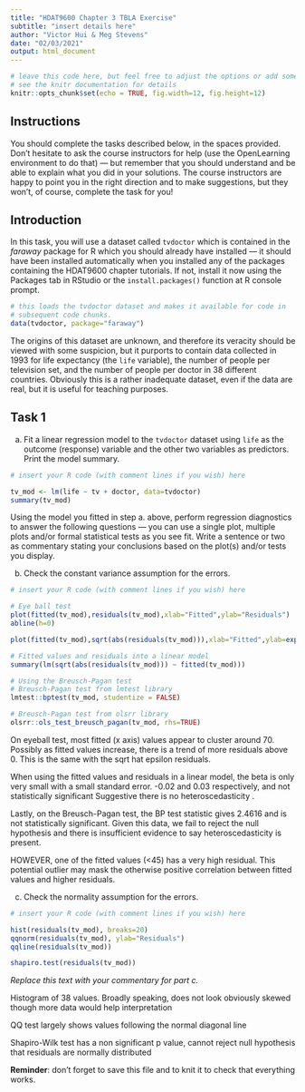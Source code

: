 ---
title: "HDAT9600 Chapter 3 TBLA Exercise"
subtitle: "insert details here"
author: "Victor Hui & Meg Stevens"
date: "02/03/2021"
output: html_document
---

```{r setup, include=FALSE}
# leave this code here, but feel free to adjust the options or add some more
# see the knitr documentation for details
knitr::opts_chunk$set(echo = TRUE, fig.width=12, fig.height=12)
```


## Instructions

You should complete the tasks described below, in the spaces provided. Don't hesitate to ask the course instructors for help (use the OpenLearning environment to do that) --- but remember that you should understand and be able to explain what you did in your solutions. The course instructors are happy to point you in the right direction and to make suggestions, but they won't, of course, complete the task for you!


## Introduction

In this task, you will use a dataset called `tvdoctor` which is contained in the _faraway_ package for R which you should already have installed --- it should have been installed automatically when you installed any of the packages containing the HDAT9600 chapter tutorials. If not, install it now using the Packages tab in RStudio or the `install.packages()` function at R console prompt.

```{r task-setup}
# this loads the tvdoctor dataset and makes it available for code in 
# subsequent code chunks.
data(tvdoctor, package="faraway")
```


The origins of this dataset are unknown, and therefore its veracity should be viewed with some suspicion, but it purports to contain data collected in 1993 for life expectancy (the `life` variable), the number of people per television set, and the number of people per doctor in 38 different countries. Obviously this is a rather inadequate dataset, even if the data are real, but it is useful for teaching purposes.


## Task 1

a.  Fit a linear regression model to the `tvdoctor` dataset using `life` as the outcome (response) variable and the other two variables as predictors. Print the model summary.

```{r task-1-a}
# insert your R code (with comment lines if you wish) here

tv_mod <- lm(life ~ tv + doctor, data=tvdoctor)
summary(tv_mod)
```

Using the model you fitted in step a. above, perform regression diagnostics to answer the following questions --- you can use a single plot, multiple plots and/or formal statistical tests as you see fit. Write a sentence or two as commentary stating your conclusions based on the plot(s) and/or tests you display. 


b.  Check the constant variance assumption for the errors.

```{r task-1-b}
# insert your R code (with comment lines if you wish) here

# Eye ball test
plot(fitted(tv_mod),residuals(tv_mod),xlab="Fitted",ylab="Residuals")
abline(h=0)

plot(fitted(tv_mod),sqrt(abs(residuals(tv_mod))),xlab="Fitted",ylab=expression(sqrt(hat(epsilon))))

# Fitted values and residuals into a linear model
summary(lm(sqrt(abs(residuals(tv_mod))) ~ fitted(tv_mod)))

# Using the Breusch-Pagan test
# Breusch-Pagan test from lmtest library
lmtest::bptest(tv_mod, studentize = FALSE)

# Breusch-Pagan test from olsrr library
olsrr::ols_test_breusch_pagan(tv_mod, rhs=TRUE)


```

On eyeball test, most fitted (x axis) values appear to cluster around 70.
Possibly as fitted values increase, there is a trend of more residuals above 0.
This is the same with the sqrt hat epsilon residuals.

When using the fitted values and residuals in a linear model, the beta is only very small with a small standard error.
-0.02 and 0.03 respectively, and not statistically significant
Suggestive there is no heteroscedasticity .

Lastly, on the Breusch-Pagan test, the BP test statistic gives 2.4616 and is not statistically significant.
Given this data, we fail to reject the null hypothesis and there is insufficient evidence to say heteroscedasticity is present.

HOWEVER, one of the fitted values (<45) has a very high residual.
This potential outlier may mask the otherwise positive correlation between fitted values and higher residuals.


c.  Check the normality assumption for the errors. 

```{r task-1-c}
# insert your R code (with comment lines if you wish) here

hist(residuals(tv_mod), breaks=20)
qqnorm(residuals(tv_mod), ylab="Residuals")
qqline(residuals(tv_mod))

shapiro.test(residuals(tv_mod))

```

_Replace this text with your commentary for part c._

Histogram of 38 values. Broadly speaking, does not look obviously skewed though more data would help interpretation

QQ test largely shows values following the normal diagonal line

Shapiro-Wilk test has a non significant p value, cannot reject null hypothesis that residuals are normally distributed


**Reminder**: don't forget to save this file and to knit it to check that everything works.
